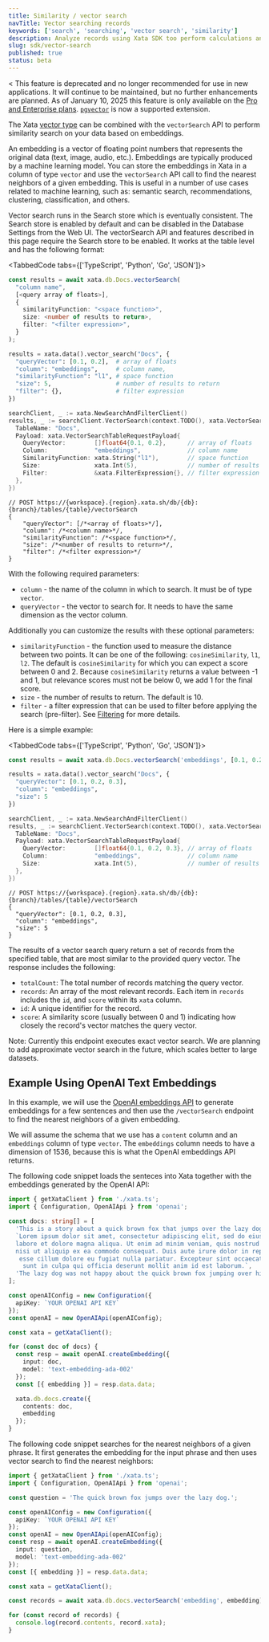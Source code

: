 ```yaml
---
title: Similarity / vector search
navTitle: Vector searching records
keywords: ['search', 'searching', 'vector search', 'similarity']
description: Analyze records using Xata SDK too perform calculations and get insights
slug: sdk/vector-search
published: true
status: beta
---
```


<<Alert status="warning">
  This feature is deprecated and no longer recommended for use in new applications. It will continue to be maintained, but no further enhancements are planned. As of January 10, 2025 this feature is only available on the [Pro and Enterprise plans](/blog/changes-free-tier). [`pgvector`](/docs/postgres#extensions) is now a supported extension.
</Alert>


The Xata [vector type](/docs/concepts/data-model#vector) can be combined with the `vectorSearch` API to perform similarity search on your data based on embeddings.

An embedding is a vector of floating point numbers that represents the original data (text, image, audio, etc.). Embeddings are typically produced by a machine learning model. You can store the embeddings in Xata in a column of type `vector` and use the `vectorSearch` API call to find the nearest neighbors of a given embedding. This is useful in a number of use cases related to machine learning, such as: semantic search, recommendations, clustering, classification, and others.

Vector search runs in the Search store which is eventually consistent. The Search store is enabled by default and can be disabled in the Database Settings from the Web UI. The vectorSearch API and features described in this page require the Search store to be enabled. It works at the table level and has the following format:

<TabbedCode tabs={['TypeScript', 'Python', 'Go', 'JSON']}>

```ts
const results = await xata.db.Docs.vectorSearch(
  "column name",
  [<query array of floats>],
  {
    similarityFunction: "<space function>",
    size: <number of results to return>,
    filter: "<filter expression>",
  }
);
```

```python
results = xata.data().vector_search("Docs", {
  "queryVector": [0.1, 0.2],  # array of floats
  "column": "embeddings",     # column name,
  "similarityFunction": "l1", # space function
  "size": 5,                  # number of results to return
  "filter": {},               # filter expression
})
```

```go
searchClient, _ := xata.NewSearchAndFilterClient()
results, _ := searchClient.VectorSearch(context.TODO(), xata.VectorSearchTableRequest{
  TableName: "Docs",
  Payload: xata.VectorSearchTableRequestPayload{
    QueryVector:        []float64{0.1, 0.2},      // array of floats
    Column:             "embeddings",             // column name
    SimilarityFunction: xata.String("l1"),        // space function
    Size:               xata.Int(5),              // number of results to return
    Filter:             &xata.FilterExpression{}, // filter expression
  },
})
```

```jsonc
// POST https://{workspace}.{region}.xata.sh/db/{db}:{branch}/tables/{table}/vectorSearch
{
    "queryVector": [/*<array of floats>*/],
    "column": /*<column name>*/,
    "similarityFunction": /*<space function>*/,
    "size": /*<number of results to return>*/,
    "filter": /*<filter expression>*/
}
```

</TabbedCode>

With the following required parameters:

- `column` - the name of the column in which to search. It must be of type `vector`.
- `queryVector` - the vector to search for. It needs to have the same dimension as the vector column.

Additionally you can customize the results with these optional parameters:

- `similarityFunction` - the function used to measure the distance between two points. It can be one of the following: `cosineSimilarity`, `l1`, `l2`. The default is `cosineSimilarity` for which you can expect a score between 0 and 2. Because `cosineSimilarity` returns a value between -1 and 1, but relevance scores must not be below 0, we add 1 for the final score.
- `size` - the number of results to return. The default is 10.
- `filter` - a filter expression that can be used to filter before applying the search (pre-filter). See [Filtering](/docs/sdk/filtering) for more details.

Here is a simple example:

<TabbedCode tabs={['TypeScript', 'Python', 'Go', 'JSON']}>

```ts
const results = await xata.db.Docs.vectorSearch('embeddings', [0.1, 0.2, 0.3], { size: 5 });
```

```python
results = xata.data().vector_search("Docs", {
  "queryVector": [0.1, 0.2, 0.3],
  "column": "embeddings",
  "size": 5
})
```

```go
searchClient, _ := xata.NewSearchAndFilterClient()
results, _ := searchClient.VectorSearch(context.TODO(), xata.VectorSearchTableRequest{
  TableName: "Docs",
  Payload: xata.VectorSearchTableRequestPayload{
    QueryVector:        []float64{0.1, 0.2, 0.3}, // array of floats
    Column:             "embeddings",             // column name
    Size:               xata.Int(5),              // number of results to return
  },
})
```

```jsonc
// POST https://{workspace}.{region}.xata.sh/db/{db}:{branch}/tables/{table}/vectorSearch
{
  "queryVector": [0.1, 0.2, 0.3],
  "column": "embeddings",
  "size": 5
}
```

</TabbedCode>

The results of a vector search query return a set of records from the specified table, that are most similar to the provided query vector. The response includes the following:

- `totalCount`: The total number of records matching the query vector.
- `records`: An array of the most relevant records. Each item in `records` includes the `id`, and `score` within its `xata` column.
- `id`: A unique identifier for the record.
- `score`: A similarity score (usually between 0 and 1) indicating how closely the record's vector matches the query vector.

Note: Currently this endpoint executes exact vector search. We are planning to add approximate vector search in the future, which scales better to large datasets.

## Example Using OpenAI Text Embeddings

In this example, we will use the [OpenAI embeddings API](https://platform.openai.com/docs/guides/embeddings) to generate embeddings for a few sentences and then use the `/vectorSearch` endpoint to find the nearest neighbors of a given embedding.

We will assume the schema that we use has a `content` column and an `embeddings` column of type `vector`. The `embeddings` column needs to have a dimension of 1536, because this is what the OpenAI embeddings API returns.

The following code snippet loads the senteces into Xata together with the embeddings generated by the OpenAI API:

```ts
import { getXataClient } from './xata.ts';
import { Configuration, OpenAIApi } from 'openai';

const docs: string[] = [
  'This is a story about a quick brown fox that jumps over the lazy dog.',
  `Lorem ipsum dolor sit amet, consectetur adipiscing elit, sed do eiusmod tempor incididunt ut
  labore et dolore magna aliqua. Ut enim ad minim veniam, quis nostrud exercitation ullamco laboris
  nisi ut aliquip ex ea commodo consequat. Duis aute irure dolor in reprehenderit in voluptate velit
   esse cillum dolore eu fugiat nulla pariatur. Excepteur sint occaecat cupidatat non proident,
    sunt in culpa qui officia deserunt mollit anim id est laborum.`,
  'The lazy dog was not happy about the quick brown fox jumping over him.'
];

const openAIConfig = new Configuration({
  apiKey: `YOUR OPENAI API KEY`
});
const openAI = new OpenAIApi(openAIConfig);

const xata = getXataClient();

for (const doc of docs) {
  const resp = await openAI.createEmbedding({
    input: doc,
    model: 'text-embedding-ada-002'
  });
  const [{ embedding }] = resp.data.data;

  xata.db.docs.create({
    contents: doc,
    embedding
  });
}
```

The following code snippet searches for the nearest neighbors of a given phrase. It first generates the embedding for the input phrase and then uses vector search to find the nearest neighbors:

```ts
import { getXataClient } from './xata.ts';
import { Configuration, OpenAIApi } from 'openai';

const question = 'The quick brown fox jumps over the lazy dog.';

const openAIConfig = new Configuration({
  apiKey: `YOUR OPENAI API KEY`
});
const openAI = new OpenAIApi(openAIConfig);
const resp = await openAI.createEmbedding({
  input: question,
  model: 'text-embedding-ada-002'
});
const [{ embedding }] = resp.data.data;

const xata = getXataClient();

const records = await xata.db.docs.vectorSearch('embedding', embedding);

for (const record of records) {
  console.log(record.contents, record.xata);
}
```
